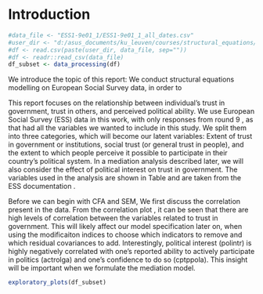 # Introduction
```r
#data_file <- "ESS1-9e01_1/ESS1-9e01_1_all_dates.csv"
#user_dir <- "d:/asus_documents/ku_leuven/courses/structural_equations/project/"
#df <- read.csv(paste(user_dir, data_file, sep=""))
#df <- readr::read_csv(data_file)
df_subset <- data_processing(df)
```

We introduce the topic of this report: We conduct structural equations modelling
on European Social Survey data, in order to 

This report focuses on the relationship between individual's trust in government,
trust in others, and perceived political ability. We use 
European Social Survey (ESS) data in this work, with only responses from round 9 \citep{ESS-2018}, as that had all the variables we wanted to include in this study. 
We split them into three categories, which will become our latent 
variables: Extent of trust in government or institutions, social trust (or general trust in people), and the extent to which people perceive it possible to participate in their country's political system. In a mediation analysis described later, we will also consider the effect of political interest
on trust in government. The variables used in the analysis are shown in Table \ref{tab:var_desc} and are taken from the ESS documentation \citep{ESS-2021}.

\begin{table}[H]
    \centering
    \begin{tabular}{ll}
    \toprule
    Variable & Description \\
    \midrule
     Trust in people & \\
     PPLTRST & Most people can be trusted or you can't be too careful \\
     PPLFAIR & Most people try to take advantage of you, or try to be fair \\
     PPLHLP & Most of the time people helpful or mostly looking out for themselves \\
     \hline
     Poltical Ability &\\
     PSPPSGVA & Political system allows people to have a say in what government does \\
     ACTROLGA & Able to take active role in political group \\
     PSPPIPLA & Political system allows people to have influence on politics \\
     CPTPPOLA & Confident in own ability to participate in politics \\
     POLINTR & How interested in politics \\
     \hline
     Poltical Trust &\\
     TRSTPRL & Trust in country's parliament \\
     TRSTPLT & Trust in politicians \\
     TRSTPRT & Trust in political parties \\
     TRSTEP & Trust in the European Parliament \\
     TRSTUN & Trust in the United Nations \\
     \hline 
     \bottomrule
    \end{tabular}
    \caption{Selected variables from ESS and propsed latent constructs}
    \label{tab:var_desc}
\end{table}

Before we can begin with CFA and SEM, We first discuss the correlation present in the data. From the correlation plot \citep{R-corrplot}, it can be seen that there are high levels of correlation between the 
variables related to trust in government. This will likely affect our model specification later on,
when using the modificaiton indices to choose which indicators to remove and which residual covariances to add. Interestingly, political interest (polintr) is highly negatively correlated with one's reported ability to actively participate in politics (actrolga) and one's confidence to do so (cptppola). This insight
will be important when we formulate the mediation model.

```r
exploratory_plots(df_subset)
```
